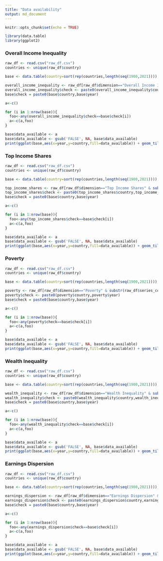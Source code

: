 ```yaml
---
title: "Data availability"
output: md_document
---
```


```r
knitr::opts_chunk$set(echo = TRUE)
```

```r
library(data.table)
library(ggplot2)

```

### Overall Income Inequality

```r
raw_df <- read.csv("raw_df.csv")
countries <- unique(raw_df$country)

base <- data.table(country=sort(rep(countries,length(seq(1900,2021)))),year=seq(1900,2021))

overall_income_inequality <- raw_df[raw_df$dimension=="Overall Income Inequality" & substr(raw_df$series_code,1,1)=="F",]
overall_income_inequality$check <- paste0(overall_income_inequality$country,overall_income_inequality$year)
base$check = paste0(base$country,base$year)

a<-c()

for (i in 1:nrow(base)){
  foo<-any(overall_income_inequality$check==base$check[i])
  a<-c(a,foo)
}

base$data_available <- a
base$data_available <- gsub('FALSE', NA, base$data_available)
print(ggplot(base,aes(x=year,y=country,fill=data_available)) + geom_tile(data = subset(base, !is.na(data_available)))  + scale_fill_manual(values=c("#008000", NA)))
```

### Top Income Shares

```r
raw_df <- read.csv("raw_df.csv")
countries <- unique(raw_df$country)

base <- data.table(country=sort(rep(countries,length(seq(1900,2021)))),year=seq(1900,2021))

top_income_shares <- raw_df[raw_df$dimension=="Top Income Shares" & substr(raw_df$series_code,1,1)=="F",]
top_income_shares$check <- paste0(top_income_shares$country,top_income_shares$year)
base$check = paste0(base$country,base$year)

a<-c()

for (i in 1:nrow(base)){
  foo<-any(top_income_shares$check==base$check[i])
  a<-c(a,foo)
}

base$data_available <- a
base$data_available <- gsub('FALSE', NA, base$data_available)
print(ggplot(base,aes(x=year,y=country,fill=data_available)) + geom_tile(data = subset(base, !is.na(data_available)))  + scale_fill_manual(values=c("#6a3d9a", NA)))
```

### Poverty

```r
raw_df <- read.csv("raw_df.csv")
countries <- unique(raw_df$country)

base <- data.table(country=sort(rep(countries,length(seq(1900,2021)))),year=seq(1900,2021))

poverty <- raw_df[raw_df$dimension=="Poverty" & substr(raw_df$series_code,1,1)=="F",]
poverty$check <- paste0(poverty$country,poverty$year)
base$check = paste0(base$country,base$year)

a<-c()

for (i in 1:nrow(base)){
  foo<-any(poverty$check==base$check[i])
  a<-c(a,foo)
}

base$data_available <- a
base$data_available <- gsub('FALSE', NA, base$data_available)
print(ggplot(base,aes(x=year,y=country,fill=data_available)) + geom_tile(data = subset(base, !is.na(data_available))) + scale_fill_manual(values=c("#e31a1c", NA)))
```

### Wealth Inequality

```r
raw_df <- read.csv("raw_df.csv")
countries <- unique(raw_df$country)

base <- data.table(country=sort(rep(countries,length(seq(1900,2021)))),year=seq(1900,2021))

wealth_inequality <- raw_df[raw_df$dimension=="Wealth Inequality" & substr(raw_df$series_code,1,1)=="F",]
wealth_inequality$check <- paste0(wealth_inequality$country,wealth_inequality$year)
base$check = paste0(base$country,base$year)

a<-c()

for (i in 1:nrow(base)){
  foo<-any(wealth_inequality$check==base$check[i])
  a<-c(a,foo)
}

base$data_available <- a
base$data_available <- gsub('FALSE', NA, base$data_available)
print(ggplot(base,aes(x=year,y=country,fill=data_available)) + geom_tile(data = subset(base, !is.na(data_available))) + scale_fill_manual(values=c("#FF9912", NA)))
```

### Earnings Dispersion

```r
raw_df <- read.csv("raw_df.csv")
countries <- unique(raw_df$country)

base <- data.table(country=sort(rep(countries,length(seq(1900,2021)))),year=seq(1900,2021))

earnings_dispersion <- raw_df[raw_df$dimension=="Earnings Dispersion" & substr(raw_df$series_code,1,1)=="F",]
earnings_dispersion$check <- paste0(earnings_dispersion$country,earnings_dispersion$year)
base$check = paste0(base$country,base$year)

a<-c()

for (i in 1:nrow(base)){
  foo<-any(earnings_dispersion$check==base$check[i])
  a<-c(a,foo)
}

base$data_available <- a
base$data_available <- gsub('FALSE', NA, base$data_available)
print(ggplot(base,aes(x=year,y=country,fill=data_available)) + geom_tile(data = subset(base, !is.na(data_available))) + scale_fill_manual(values=c("#104E8B", NA)))
```